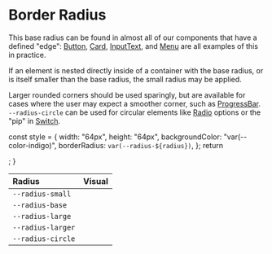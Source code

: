 
<Meta title="Design/Radii" />

# Border Radius

This base radius can be found in almost all of our components that have a
defined "edge": [Button](../?path=/docs/components-actions-button-docs--page),
[Card](../?path=/docs/components-layouts-and-structure-card-docs--page),
[InputText](../?path=/docs/components-forms-and-inputs-inputtext-docs--page),
and [Menu](../?path=/docs/components-navigation-menu--menu) are all examples of
this in practice.

If an element is nested directly inside of a container with the base radius, or
is itself smaller than the base radius, the small radius may be applied.

Larger rounded corners should be used sparingly, but are available for cases
where the user may expect a smoother corner, such as
[ProgressBar](../?path=/docs/components-status-and-feedback-progressbar-docs--page).
`--radius-circle` can be used for circular elements like
[Radio](../?path=/docs/components-forms-and-inputs-radiogroup--radio-group)
options or the "pip" in
[Switch](../?path=/docs/components-selections-switch--switch-story).

  const style = {
    width: "64px",
    height: "64px",
    backgroundColor: "var(--color-indigo)",
    borderRadius: `var(--radius-${radius})`,
  };
  return <div style={style} />;
}

| Radius            | Visual                  |
| :---------------- | :---------------------- |
| `--radius-small`  | <Example of="small" />  |
| `--radius-base`   | <Example of="base" />   |
| `--radius-large`  | <Example of="large" />  |
| `--radius-larger` | <Example of="larger" /> |
| `--radius-circle` | <Example of="circle" /> |
